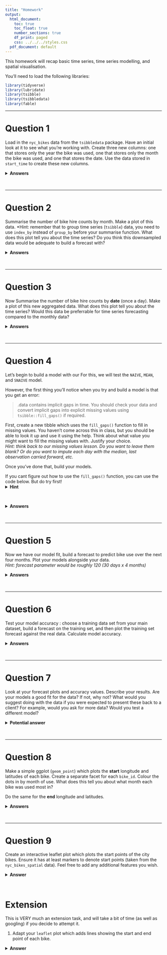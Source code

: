 ```yaml
---
title: "Homework"
output:
  html_document:
    toc: true
    toc_float: true
    number_sections: true
    df_print: paged
    css: ../../../styles.css
  pdf_document: default
---
```


This homework will recap basic time series, time series modelling, and spatial visualisation. 

You'll need to load the following libraries:  

```r
library(tidyverse)
library(lubridate)
library(tsibble)
library(tsibbledata)
library(fable)
```


***

# Question 1  


Load in the `nyc_bikes` data from the `tsibbledata` package. Have an initial look at it to see what you're working with. Create three new columns: one that stores only the year the bike was used, one that stores only the month the bike was used, and one that stores the date. Use the data stored in `start_time` to create these new columns.   

<details>
<summary>**Answers**</summary>
```r

nyc_bikes_data <- nyc_bikes

names(nyc_bikes_data)  
dim(nyc_bikes_data)
head(nyc_bikes_data,3)


nyc_bikes_year <- nyc_bikes_data %>%
  select(-gender, -type, -birth_year) %>%
  mutate(year_of_use = year(start_time),
         month_of_use = month(start_time, label = TRUE), 
         date_of_use = date(start_time)
  )

head(nyc_bikes_year,3)
  
```
</details>
<br>

***

# Question 2  


Summarise the number of bike hire counts by month. Make a plot of this data. *Hint: remember that to group time series (`tsibble`) data, you need to use `index_by` instead of `group_by` before your summarise function. What does this plot tell you about the time series? Do you think this downsampled data would be adequate to build a forecast with?  

<details>
<summary>**Answers**</summary>
```r
# count by month 
nyc_bikes_month_summary <- nyc_bikes_year %>% 
  index_by(month_of_use) %>%
  summarise(bike_hire_counts = n())

ggplot(nyc_bikes_month_summary) + 
  aes(x = month_of_use, y = bike_hire_counts) +
  geom_point() + 
  geom_line(group = 1) +              
  ggtitle("Bike hire in NYC") + 
  xlab("Month") + ylab ("total count")
```
</details>
<br>

***

# Question 3  

Now Summarise the number of bike hire counts by **date** (once a day). Make a plot of this new aggregated data. What does this plot tell you about the time series? Would this data be preferrable for time series forecasting compared to the monthly data?

<details>
<summary>**Answers**</summary>
```r

# count by date 
nyc_bikes_date_summary <- nyc_bikes_year %>% 
  index_by(date_of_use) %>%
  summarise(bike_hire_counts = n())

nyc_bikes_date_summary 

ggplot(nyc_bikes_date_summary) + 
  aes(x = date_of_use, y = bike_hire_counts) +
  geom_point() + 
  geom_line(group = 1) +              
  ggtitle("Bike hire in NYC") + 
  xlab("Date") + ylab ("total count")

# also works with autoplot 
nyc_bikes_date_summary %>%
  autoplot() +
    ggtitle("Bike hire in NYC") + 
  xlab("Date") + ylab ("total count")
```

Let's go with our date one. The reasons for this is as follows:

1. Forecasts work better with more data. The monthly data didn't have that many data points.  
2. There will be daily variation, and monthly variation that will be more accurately captured by using date based data.   

</details>
<br>

***

# Question 4 


Let's begin to build a model with our  For this, we will test the `NAIVE`, `MEAN`, and `SNAIVE` model. 

However, the first thing you'll notice when you try and build a model is that you get an error:

>.data contains implicit gaps in time. You should check your data and convert implicit gaps into explicit missing values using `tsibble::fill_gaps()` if required.

First, create a new tibble which uses the `fill_gaps()` function to fill in missing values. You haven't come across this in class, but you should be able to look it up and use it using the help. Think about what value you might want to fill the missing values with. Justify your choice.   
*Hint: think back to our missing values lesson. Do you want to leave them blank? Or do you want to impute each day with the median, last observation carried forward, etc.*   

Once you've done that, build your models.    


If you cant figure out how to use the `fill_gaps()` function, you can use the code below. But do try first!
<details>
<summary>**Hint**</summary>
```r
# fill the gaps : here i'll use median as it's a decent summary of how bike rentals work (not overly affected by seasonal changes)
nyc_bikes_filled <- nyc_bikes_date_summary %>%
  fill_gaps(bike_hire_counts = as.integer(median(bike_hire_counts)))
```

</details>
<br> 

<details>
<summary>**Answers**</summary>
```r
# fill the gaps : here i'll use median as it's a decent summary of how bike rentals work (not overly affected by seasonal changes)
nyc_bikes_filled <- nyc_bikes_date_summary %>%
  fill_gaps(bike_hire_counts = as.integer(median(bike_hire_counts)))

# build a model
bikes_fit <- nyc_bikes_filled %>%
  model(
    naive = NAIVE(bike_hire_counts), 
    mean_model = MEAN(bike_hire_counts), 
    snaive = SNAIVE(bike_hire_counts)
  )
```
</details>
<br>

***

# Question 5

Now we have our model fit, build a forecast to predict bike use over the next four months. Plot your models alongside your data.  
*Hint: forecast parameter would be roughly 120 (30 days x 4 months)*

<details>
<summary>**Answers**</summary>
```r
# build a forecast
bikes_forecast <- bikes_fit %>%
  fabletools::forecast(h = 30*4)
bikes_forecast

bikes_forecast %>%
  autoplot(nyc_bikes_filled, level = NULL) 
```


```r
# create a shorter interval to plot: years after 1980
bikes_shorter <- nyc_bikes_filled %>%
  mutate(month = month(date_of_use)) %>%
  filter(month >= 8)

# check one model at a time
bikes_forecast %>%
  filter(.model == "snaive") %>%
  autoplot(bikes_shorter, level = NULL) 


```
</details>
<br>

***

# Question 6 

Test your model accuracy : choose a training data set from your main dataset, build a forecast on the training set, and then plot the training set forecast against the real data. Calculate model accuracy. 

<details>
<summary>**Answers**</summary>
```r
## test model accuracy 
# Set training data from Jan to Nov
train <- nyc_bikes_filled %>%
  mutate(month = month(date_of_use)) %>%
  filter(month <= 10)

# run the model on the training set 
bikes_fit_test <- train %>%
  model(
    naive = NAIVE(bike_hire_counts), 
    mean_model = MEAN(bike_hire_counts), 
    snaive = SNAIVE(bike_hire_counts))

bikes_fit_test

# forecast from the training set
bikes_forecast_test <- bikes_fit_test %>%
  fabletools::forecast(h = 12*6)

# Plot forecasts against actual values
bikes_forecast_test %>%
  autoplot(train, level = NULL) + 
  autolayer(nyc_bikes_filled, color = "black")

```

```r

# note accuracy, arrange by best
accuracy_model <- fabletools::accuracy(bikes_forecast_test, nyc_bikes_filled)

accuracy_model %>% 
  select(-.type) %>%
  arrange(RMSE)
```
</details>
<br>

***

# Question 7

Look at your forecast plots and accuracy values. Describe your results. Are your models a good fit for the data? If not, why not? 
What would you suggest doing with the data if you were expected to present these back to a client? For example, would you ask for more data? Would you test a different model?


<details>
<summary>**Potential answer**</summary>

SUMMARISE YOUR FINDINGS 

Forecast isn't great. This could be for several reasons: 

1. not enough data 
2. something is affecting it 
3. wrong model choice 

I'd collect more data if possible - we only have a year's worth so far.   

</details>
<br>

***

# Question 8

Make a simple ggplot (`geom_point`) which plots the **start** longitude and latitudes of each bike. Create a separate facet for each `bike_id`. Colour the dots in by month of use. What does this tell you about what month each bike was used most in?

Do the same for the **end** longitude and latitudes. 

<details>
<summary>**Answers**</summary>

```r
library(ggplot2)

# make the month 
nyc_bikes_spatial <-nyc_bikes %>%
  select(bike_id, start_time, start_lat, start_long, end_lat, end_long) %>%
  mutate(month = month(start_time, label = TRUE))

# make a faceted plot : start points
ggplot(nyc_bikes_spatial) + 
  geom_point(aes(x=start_lat, y = start_long, colour = month)) +
  facet_wrap(~bike_id) +
  ggtitle("NYC bikes: start points") +
  xlab("Latitude") + ylab("Longitude")

# make a faceted plot : end points
ggplot(nyc_bikes_spatial) + 
  geom_point(aes(x=end_lat, y = end_long, colour = month)) +
  facet_wrap(~bike_id) +
  ggtitle("NYC bikes : end points") +
  xlab("Latitude") + ylab("Longitude")



```
</details>
<br>

***

# Question 9 

Create an interactive leaflet plot which plots the start points of the city bikes. Ensure it has at least markers to denote start points (taken from the `nyc_bikes_spatial` data). Feel free to add any additional features you wish.   

<details>
<summary>**Answer**</summary>
```r

# make a leaflet plot
library(leaflet)

# create leaflet map
leaflet(nyc_bikes_spatial) %>%
  addTiles() %>%
  addCircleMarkers(lng = ~start_long,
                   lat = ~start_lat) %>%
    setView(-74.00, 40.71, zoom = 12) %>%
  addProviderTiles("CartoDB.Positron")
```

</details>
<br>

# Extension

This is VERY much an extension task, and will take a bit of time (as well as googling) if you decide to attempt it. 

1. Adapt your `leaflet` plot which adds lines showing the start and end point of each bike. 

<details>
<summary>**Answer**</summary>

```r
# load the geosphere package to add intermediate points (lines)
library(geosphere)

# subset the data to make it easier
bikes <- nyc_bikes_data %>%
  select(bike_id, start_time, start_lat, start_long, end_lat, end_long)

# get start points (longitude has to go first)
start <- bikes %>%
  select(start_long, start_lat)

# get end points (longitude has to go first)
end <- bikes %>% 
  select(end_long, end_lat)

# convert to matrix  
start_matrix <- as.matrix(start[ , c(1,2)])
end_matrix <- as.matrix(end[ , c(1,2)])

# plot using leaflet
gcIntermediate(start_matrix, end_matrix,  
           n=100, 
           addStartEnd=TRUE,
           sp=TRUE) %>% 
leaflet() %>% 
addTiles() %>% 
addPolylines() 

```

</details>
<br>





